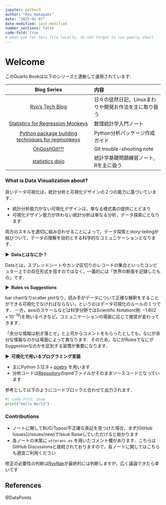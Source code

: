 ```yaml
---
jupyter: python3
author: "Ryo Nakagami"
date: "2025-01-07"
date-modified: last-modified
number_sections: false
code-fold: true
# when you run this file locally, do not forget to run poetry shell
---
```


# Welcome {.unnumbered}

このQuarto Bookは以下のシリーズと連動して運用されています:

|Blog Series|内容|
|:---:|:---|
|[Ryo's Tech Blog](https://ryonakagami.github.io/)|日々の徒然日記，Linuxまわりや開発お作法を主に取り扱う|
|[Statistics for Regression Monkeys](https://ryonakagami.github.io/statistics-for-regression-monkey/)|数理統計学入門ノート|
|[Python package building techniques for regmonkeys](https://ryonakagami.github.io/python-statisticalpackage-techniques/)|Python分析パッケージ作成ガイド|
|[OhGoshGit!?!](https://ohgoshgit.github.io/)|Git trouble-shooting note|
|[statistics dojo](https://ryonakagami.github.io/statistics_dojo/)|統計学基礎問題練習ノート, Rを主に扱う|


### What is Data Visualization about?

良いデータ可視化は，統計分析と可視化デザインの２つの能力に基づいています．

- 統計分析能力がない可視化デザインは，単なる様式美の提供にとどまり
- 可視化デザイン能力が伴わない統計分析は単なる分析，データ探索にとなります

両方のスキルを適切に組み合わせることによって，データ探索とstory-tellingが結びついて，データの理解を目的とする科学的なコミュニケーションとなります．

<strong > &#9654;&nbsp; Dataとはなにか？</strong>

Dataとは，スプレッドシートやカンマ区切りのレコードの集合といったコンピュター上での存在形式を指すのではなく，一義的には「世界の断面を記録したもの」です．

<strong > &#9654;&nbsp; Rules vs Suggestions</strong>

bar chartなりscatter plotなり，読み手がデータについて正確な解釈をすることができる可視化でなければならない，というのはデータ可視化のルールの１つです．
一方，axisのスケールなどは科学分野ではScientific Notation(例: $-1.602\times 10^{-19}$)を用いるべきなど，コミュニケーションの場面に応じて推奨が変わってきます．

「余分な情報は削ぎ落とせ」と上司からコメントをもらったとしても，なにが余分な情報なのかは場面によって異なります．そのため，なにがRulesでなにがSuggestionなのかを区別する習慣が重要になります．


<strong > &#9654;&nbsp; 可視化で用いるプログラミング言語</strong>

- 主にPython 3.12.9 + [poetry](https://python-poetry.org/) を用います
- 分析コードは[Repository](<repository url>)のqmdファイルがそのままソースコードとなっています

参考として以下のようにコードブロックと合わせて出力されます．

```python
#| code-fold: show
print("Hallo World")
```



### Contributions

- ノートに関してBUG/Typos/不正確な表記を見つけた場合，まず[GitHub Issues](<repository url>/issues/new)でIssue Raiseしていただけると助かります
- 各ノートの末尾に `utteranc.es` を用いたコメント欄があります．こちらはGitHub Discussionsと接続されておりますので，各ノートに関してはこちらも適宜ご利用ください

修正の必要性の判断は[RyoNak](https://github.com/RyoNakagami)が最終的には判断しますが，広く議論できたら幸いです


References
----------
::: {#refs}
@DataPoints
:::
